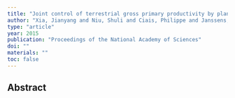 ```yaml
---
title: "Joint control of terrestrial gross primary productivity by plant phenology and physiology"
author: "Xia, Jianyang and Niu, Shuli and Ciais, Philippe and Janssens, Ivan A and Chen, Jiquan and Ammann, Christof and Arain, Altaf and Blanken, Peter D and Cescatti, Alessandro and Bonal, Damien and others"
type: "article"
year: 2015
publication: "Proceedings of the National Academy of Sciences"
doi: ""
materials: ""
toc: false
---
```


## Abstract

